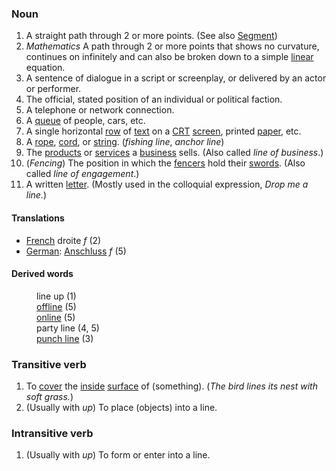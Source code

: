 ===Noun===
#A straight path through 2 or more points.  (See also [[Segment]])
#''Mathematics'' A path through 2 or more points that shows no curvature, continues on infinitely and can also be broken down to a simple [[linear]] equation.
#A sentence of dialogue in a script or screenplay, or delivered by an actor or performer.
#The official, stated position of an individual or political faction.
#A telephone or network connection.
#A [[queue]] of people, cars, etc.
#A single horizontal [[row]] of [[text]] on a [[CRT]] [[screen]], printed [[paper]], etc.
#A [[rope]], [[cord]], or [[string]].  (''fishing line'', ''anchor line'')
#The [[product]]s or [[service]]s a [[business]] sells. (Also called ''line of business''.)
#(''Fencing'') The position in which the [[fencer]]s hold their [[swords]].  (Also called ''line of engagement''.)
#A written [[letter]].  (Mostly used in the colloquial expression, ''Drop me a line.'')

====Translations====
*[[French]] droite ''f'' (2)
*[[German]]: [[Anschluss]] ''f'' (5)

====Derived words====
:line up (1)
:[[offline]] (5)
:[[online]] (5)
:party line (4, 5)
:[[punch line]] (3)

===Transitive verb===
#To [[cover]] the [[inside]] [[surface]] of (something).  (''The bird lines its nest with soft grass.'')
#(Usually with ''up'') To place (objects) into a line.

===Intransitive verb===
#(Usually with ''up'') To form or enter into a line.